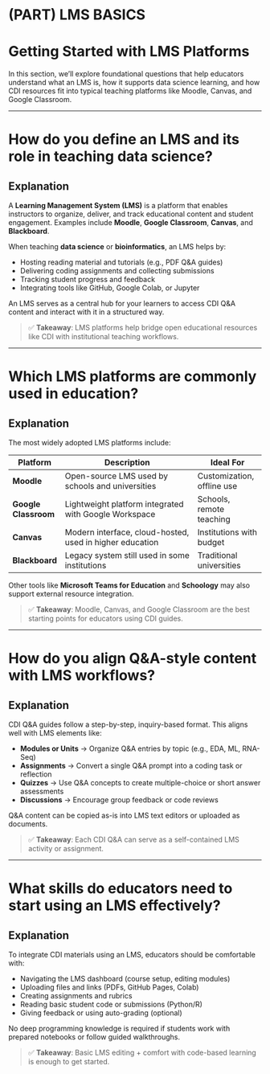 # (PART) LMS BASICS {-}

# Getting Started with LMS Platforms {-}

In this section, we’ll explore foundational questions that help educators understand what an LMS is, how it supports data science learning, and how CDI resources fit into typical teaching platforms like Moodle, Canvas, and Google Classroom.

---

# How do you define an LMS and its role in teaching data science?

## Explanation

A **Learning Management System (LMS)** is a platform that enables instructors to organize, deliver, and track educational content and student engagement. Examples include **Moodle**, **Google Classroom**, **Canvas**, and **Blackboard**.

When teaching **data science** or **bioinformatics**, an LMS helps by:

- Hosting reading material and tutorials (e.g., PDF Q&A guides)
- Delivering coding assignments and collecting submissions
- Tracking student progress and feedback
- Integrating tools like GitHub, Google Colab, or Jupyter

An LMS serves as a central hub for your learners to access CDI Q&A content and interact with it in a structured way.

> ✅ **Takeaway**: LMS platforms help bridge open educational resources like CDI with institutional teaching workflows.

---

# Which LMS platforms are commonly used in education?

## Explanation

The most widely adopted LMS platforms include:

| Platform         | Description                                              | Ideal For                   |
|------------------|----------------------------------------------------------|-----------------------------|
| **Moodle**       | Open-source LMS used by schools and universities         | Customization, offline use |
| **Google Classroom** | Lightweight platform integrated with Google Workspace | Schools, remote teaching   |
| **Canvas**       | Modern interface, cloud-hosted, used in higher education | Institutions with budget    |
| **Blackboard**   | Legacy system still used in some institutions            | Traditional universities    |

Other tools like **Microsoft Teams for Education** and **Schoology** may also support external resource integration.

> ✅ **Takeaway**: Moodle, Canvas, and Google Classroom are the best starting points for educators using CDI guides.

---

# How do you align Q&A-style content with LMS workflows?

## Explanation

CDI Q&A guides follow a step-by-step, inquiry-based format. This aligns well with LMS elements like:

- **Modules or Units** → Organize Q&A entries by topic (e.g., EDA, ML, RNA-Seq)
- **Assignments** → Convert a single Q&A prompt into a coding task or reflection
- **Quizzes** → Use Q&A concepts to create multiple-choice or short answer assessments
- **Discussions** → Encourage group feedback or code reviews

Q&A content can be copied as-is into LMS text editors or uploaded as documents.

> ✅ **Takeaway**: Each CDI Q&A can serve as a self-contained LMS activity or assignment.

---

# What skills do educators need to start using an LMS effectively?

## Explanation

To integrate CDI materials using an LMS, educators should be comfortable with:

- Navigating the LMS dashboard (course setup, editing modules)
- Uploading files and links (PDFs, GitHub Pages, Colab)
- Creating assignments and rubrics
- Reading basic student code or submissions (Python/R)
- Giving feedback or using auto-grading (optional)

No deep programming knowledge is required if students work with prepared notebooks or follow guided walkthroughs.

> ✅ **Takeaway**: Basic LMS editing + comfort with code-based learning is enough to get started.
